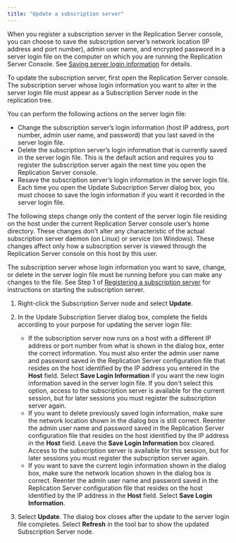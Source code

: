 ```yaml
---
title: "Update a subscription server"
---
```


<div id="updating_subscription_server" class="registered_link"></div>

When you register a subscription server in the Replication Server console, you can choose to save the subscription server’s network location (IP address and port number), admin user name, and encrypted password in a server login file on the computer on which you are running the Replication Server Console. See [Saving server login information](../../04_intro_xdb_console/#saving_server_login_info) for details.

To update the subscription server, first open the Replication Server console. The subscription server whose login information you want to alter in the server login file must appear as a Subscription Server node in the replication tree.

You can perform the following actions on the server login file:

-   Change the subscription server’s login information (host IP address, port number, admin user name, and password) that you last saved in the server login file.
-   Delete the subscription server’s login information that is currently saved in the server login file. This is the default action and requires you to register the subscription server again the next time you open the Replication Server console.
-   Resave the subscription server’s login information in the server login file. Each time you open the Update Subscription Server dialog box, you must choose to save the login information if you want it recorded in the server login file.

The following steps change only the content of the server login file residing on the host under the current Replication Server console user’s home directory. These changes don't alter any characteristic of the actual subscription server daemon (on Linux) or service (on Windows). These changes affect only how a subscription server is viewed through the Replication Server console on this host by this user.

The subscription server whose login information you want to save, change, or delete in the server login file must be running before you can make any changes to the file. See Step 1 of [Registering a subscription server](../03_creating_subscription/01_registering_subscription_server/#registering_subscription_server) for instructions on starting the subscription server.

1.  Right-click the Subscription Server node and select **Update**. 

1.  In the Update Subscription Server dialog box, complete the fields according to your purpose for updating the server login file:

    -   If the subscription server now runs on a host with a different IP address or port number from what is shown in the dialog box, enter the correct information. You must also enter the admin user name and password saved in the Replication Server configuration file that resides on the host identified by the IP address you entered in the **Host** field. Select **Save Login Information** if you want the new login information saved in the server login file. If you don't select this option, access to the subscription server is available for the current session, but for later sessions you must register the subscription server again.
    -   If you want to delete previously saved login information, make sure the network location shown in the dialog box is still correct. Reenter the admin user name and password saved in the Replication Server configuration file that resides on the host identified by the IP address in the **Host** field. Leave the **Save Login Information** box cleared. Access to the subscription server is available for this session, but for later sessions you must register the subscription server again.
    -   If you want to save the current login information shown in the dialog box, make sure the network location shown in the dialog box is correct. Reenter the admin user name and password saved in the Replication Server configuration file that resides on the host identified by the IP address in the **Host** field. Select **Save Login Information**.

1.  Select **Update**. The dialog box closes after the update to the server login file completes. Select **Refresh** in the tool bar to show the updated Subscription Server node.
